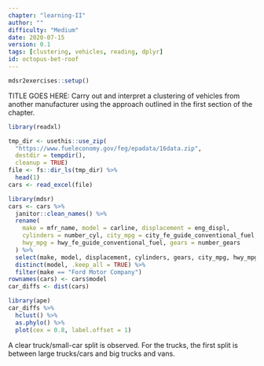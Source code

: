 ```yaml
---
chapter: "learning-II"
author: ""
difficulty: "Medium"
date: 2020-07-15 
version: 0.1
tags: [clustering, vehicles, reading, dplyr]
id: octopus-bet-roof
---
```


```r
mdsr2exercises::setup()
```

TITLE GOES HERE: Carry out and interpret a clustering of vehicles from another manufacturer using the 
approach outlined in the first section of the chapter.

<!--begin-answer-->
```r
library(readxl)

tmp_dir <- usethis::use_zip(
  "https://www.fueleconomy.gov/feg/epadata/16data.zip", 
  destdir = tempdir(), 
  cleanup = TRUE)
file <- fs::dir_ls(tmp_dir) %>%
  head(1)
cars <- read_excel(file)
```

```r
library(mdsr)
cars <- cars %>%
  janitor::clean_names() %>%
  rename(
    make = mfr_name, model = carline, displacement = eng_displ,
    cylinders = number_cyl, city_mpg = city_fe_guide_conventional_fuel,
    hwy_mpg = hwy_fe_guide_conventional_fuel, gears = number_gears
  ) %>%
  select(make, model, displacement, cylinders, gears, city_mpg, hwy_mpg) %>%
  distinct(model, .keep_all = TRUE) %>%
  filter(make == "Ford Motor Company")
rownames(cars) <- cars$model
car_diffs <- dist(cars)
```

```r
library(ape)
car_diffs %>%
  hclust() %>%
  as.phylo() %>%
  plot(cex = 0.8, label.offset = 1)
```

A clear truck/small-car split is observed.  For the trucks, the first split is between large trucks/cars and big trucks and vans.
<!--end-answer-->



